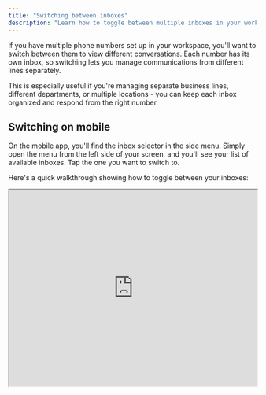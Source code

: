 ```yaml
---
title: "Switching between inboxes"
description: "Learn how to toggle between multiple inboxes in your workspace"
---
```


If you have multiple phone numbers set up in your workspace, you'll want to switch between them to view different conversations. Each number has its own inbox, so switching lets you manage communications from different lines separately.

This is especially useful if you're managing separate business lines, different departments, or multiple locations - you can keep each inbox organized and respond from the right number.

## Switching on mobile

On the mobile app, you'll find the inbox selector in the side menu. Simply open the menu from the left side of your screen, and you'll see your list of available inboxes. Tap the one you want to switch to.

Here's a quick walkthrough showing how to toggle between your inboxes:

<Frame>
  <iframe
    src="https://www.loom.com/embed/782c683b8ce3497fa4bc42bd30cf04c1?hideEmbedTopBar=true"
    width="100%"
    height="400"
  />
</Frame>

## Switching on web

When you're using the web app, switching between inboxes is simple. Just click on the inbox selector in the top left corner of your screen - it's labeled with the current phone number or inbox name you're viewing.

<Frame>
  ![Inbox overview with numbered
  callouts](/images/explainers/inbox-overview.png)
</Frame>

In the image above, you can see the inbox selector in the top left area (callout 1). Click there to see all your available inboxes and select the one you want to view.

## When to use multiple numbers

You'll find inbox switching helpful when you:

- **Manage main line and direct numbers**: Keep personal and business communications separate
- **Handle different departments**: Switch between sales, support, or admin lines
- **Work across locations**: If you have numbers for different offices
- **Monitor team inboxes**: Check on different numbers your team manages

The inbox you're viewing persists until you switch it, so you won't need to constantly toggle back and forth during your workday.
